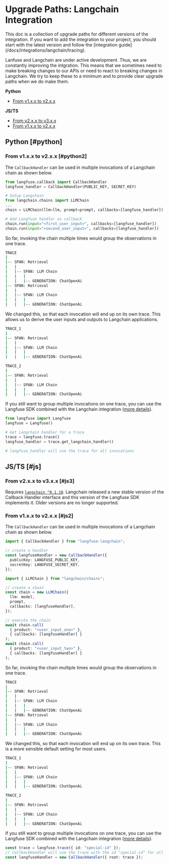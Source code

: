 # Upgrade Paths: Langchain Integration


<Callout type="info">
  This doc is a collection of upgrade paths for different versions of the
  integration. If you want to add the integration to your project, you should start with the latest version and follow the [integration guide](/docs/integrations/langchain/tracing).

</Callout>

Lanfuse and Langchain are under active development. Thus, we are constantly improving the intgration. This means that we sometimes need to make breaking changes to our APIs or need to react to breaking changes in Langchain. We try to keep these to a minimum and to provide clear upgrade paths when we do make them.

**Python**

- [From v1.x.x to v2.x.x](#python2)

**JS/TS**

- [From v2.x.x to v3.x.x](#js3)
- [From v1.x.x to v2.x.x](#js2)

## Python [#python]

### From v1.x.x to v2.x.x [#python2]

The `CallbackHandler` can be used in multiple invocations of a Langchain chain as shown below.

```python
from langfuse.callback import CallbackHandler
langfuse_handler = CallbackHandler(PUBLIC_KEY, SECRET_KEY)

# Setup Langchain
from langchain.chains import LLMChain
...
chain = LLMChain(llm=llm, prompt=prompt, callbacks=[langfuse_handler])

# Add Langfuse handler as callback
chain.run(input="<first_user_input>", callbacks=[langfuse_handler])
chain.run(input="<second_user_input>", callbacks=[langfuse_handler])

```

So far, invoking the chain multiple times would group the observations in one trace.

```bash
TRACE
|
|-- SPAN: Retrieval
|   |
|   |-- SPAN: LLM Chain
|   |   |
|   |   |-- GENERATION: ChatOpenAi
|-- SPAN: Retrieval
|   |
|   |-- SPAN: LLM Chain
|   |   |
|   |   |-- GENERATION: ChatOpenAi
```

We changed this, so that each invocation will end up on its own trace. This allows us to derive the user inputs and outputs to Langchain applications.

```bash
TRACE_1
|
|-- SPAN: Retrieval
|   |
|   |-- SPAN: LLM Chain
|   |   |
|   |   |-- GENERATION: ChatOpenAi

TRACE_2
|
|-- SPAN: Retrieval
|   |
|   |-- SPAN: LLM Chain
|   |   |
|   |   |-- GENERATION: ChatOpenAi
```

If you still want to group multiple invocations on one trace, you can use the Langfuse SDK combined with the Langchain integration ([more details](/docs/integrations/langchain/tracing)).

```python
from langfuse import Langfuse
langfuse = Langfuse()

# Get Langchain handler for a trace
trace = langfuse.trace()
langfuse_handler = trace.get_langchain_handler()

# langfuse_handler will use the trace for all invocations
```

## JS/TS [#js]

### From v2.x.x to v3.x.x [#js3]

Requires [`langchain ^0.1.10`](https://github.com/langchain-ai/langchainjs/releases/tag/0.1.10). Langchain released a new stable version of the Callback Handler interface and this version of the Langfuse SDK implements it. Older versions are no longer supported.

### From v1.x.x to v2.x.x [#js2]

The `CallbackHandler` can be used in multiple invocations of a Langchain chain as shown below.

```ts
import { CallbackHandler } from "langfuse-langchain";

// create a handler
const langfuseHandler = new CallbackHandler({
  publicKey: LANGFUSE_PUBLIC_KEY,
  secretKey: LANGFUSE_SECRET_KEY,
});

import { LLMChain } from "langchain/chains";

// create a chain
const chain = new LLMChain({
  llm: model,
  prompt,
  callbacks: [langfuseHandler],
});

// execute the chain
await chain.call(
  { product: "<user_input_one>" },
  { callbacks: [langfuseHandler] }
);
await chain.call(
  { product: "<user_input_two>" },
  { callbacks: [langfuseHandler] }
);
```

So far, invoking the chain multiple times would group the observations in one trace.

```bash
TRACE
|
|-- SPAN: Retrieval
|   |
|   |-- SPAN: LLM Chain
|   |   |
|   |   |-- GENERATION: ChatOpenAi
|-- SPAN: Retrieval
|   |
|   |-- SPAN: LLM Chain
|   |   |
|   |   |-- GENERATION: ChatOpenAi
```

We changed this, so that each invocation will end up on its own trace. This is a more sensible default setting for most users.

```bash
TRACE_1
|
|-- SPAN: Retrieval
|   |
|   |-- SPAN: LLM Chain
|   |   |
|   |   |-- GENERATION: ChatOpenAi

TRACE_2
|
|-- SPAN: Retrieval
|   |
|   |-- SPAN: LLM Chain
|   |   |
|   |   |-- GENERATION: ChatOpenAi
```

If you still want to group multiple invocations on one trace, you can use the Langfuse SDK combined with the Langchain integration ([more details](/docs/integrations/langchain/tracing)).

```ts
const trace = langfuse.trace({ id: "special-id" });
// CallbackHandler will use the trace with the id "special-id" for all invocations
const langfuseHandler = new CallbackHandler({ root: trace });
```
